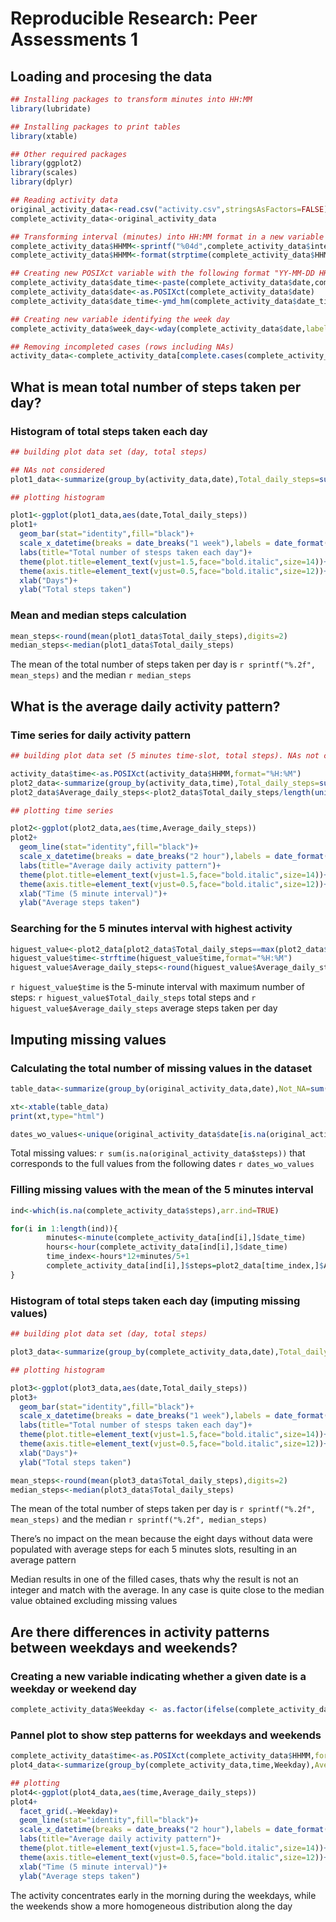 
# Reproducible Research: Peer Assessments 1

## Loading and procesing the data


```r

## Installing packages to transform minutes into HH:MM
library(lubridate)

## Installing packages to print tables
library(xtable)

## Other required packages
library(ggplot2)
library(scales)
library(dplyr)

```


```r

## Reading activity data
original_activity_data<-read.csv("activity.csv",stringsAsFactors=FALSE)
complete_activity_data<-original_activity_data

## Transforming interval (minutes) into HH:MM format in a new variable
complete_activity_data$HHMM<-sprintf("%04d",complete_activity_data$interval)
complete_activity_data$HHMM<-format(strptime(complete_activity_data$HHMM, format="%H%M"), format = "%H:%M")

## Creating new POSIXct variable with the following format "YY-MM-DD HH:MM"
complete_activity_data$date_time<-paste(complete_activity_data$date,complete_activity_data$HHMM,sep=" ")
complete_activity_data$date<-as.POSIXct(complete_activity_data$date)
complete_activity_data$date_time<-ymd_hm(complete_activity_data$date_time)

## Creating new variable identifying the week day
complete_activity_data$week_day<-wday(complete_activity_data$date,label=TRUE)

## Removing incompleted cases (rows including NAs)
activity_data<-complete_activity_data[complete.cases(complete_activity_data),]

```

## What is mean total number of steps taken per day?

### Histogram of total steps taken each day

```r

## building plot data set (day, total steps)

## NAs not considered 
plot1_data<-summarize(group_by(activity_data,date),Total_daily_steps=sum(steps,na.rm=TRUE))

## plotting histogram

plot1<-ggplot(plot1_data,aes(date,Total_daily_steps))
plot1+
  geom_bar(stat="identity",fill="black")+
  scale_x_datetime(breaks = date_breaks("1 week"),labels = date_format("%d/%m"))+
  labs(title="Total number of stesps taken each day")+
  theme(plot.title=element_text(vjust=1.5,face="bold.italic",size=14))+
  theme(axis.title=element_text(vjust=0.5,face="bold.italic",size=12))+
  xlab("Days")+
  ylab("Total steps taken")

```

### Mean and median steps calculation

```r

mean_steps<-round(mean(plot1_data$Total_daily_steps),digits=2)
median_steps<-median(plot1_data$Total_daily_steps)

```

The mean of the total number of steps taken per day is `r sprintf("%.2f", mean_steps)` and the median `r median_steps`

## What is the average daily activity pattern?

### Time series for daily activity pattern

```r

## building plot data set (5 minutes time-slot, total steps). NAs not considered 

activity_data$time<-as.POSIXct(activity_data$HHMM,format="%H:%M")
plot2_data<-summarize(group_by(activity_data,time),Total_daily_steps=sum(steps,na.rm=TRUE))
plot2_data$Average_daily_steps<-plot2_data$Total_daily_steps/length(unique(activity_data$date))

## plotting time series

plot2<-ggplot(plot2_data,aes(time,Average_daily_steps))
plot2+
  geom_line(stat="identity",fill="black")+
  scale_x_datetime(breaks = date_breaks("2 hour"),labels = date_format("%H h"))+
  labs(title="Average daily activity pattern")+
  theme(plot.title=element_text(vjust=1.5,face="bold.italic",size=14))+
  theme(axis.title=element_text(vjust=0.5,face="bold.italic",size=12))+
  xlab("Time (5 minute interval)")+
  ylab("Average steps taken")

```

### Searching for the 5 minutes interval with highest activity

```r

higuest_value<-plot2_data[plot2_data$Total_daily_steps==max(plot2_data$Total_daily_steps),]
higuest_value$time<-strftime(higuest_value$time,format="%H:%M")
higuest_value$Average_daily_steps<-round(higuest_value$Average_daily_steps,digits=2)

```

`r higuest_value$time` is the 5-minute interval with maximum number of steps: 
    `r higuest_value$Total_daily_steps` total steps
    and `r higuest_value$Average_daily_steps` average steps taken per day
    

## Imputing missing values

### Calculating the total number of missing values in the dataset

```r

table_data<-summarize(group_by(original_activity_data,date),Not_NA=sum(!is.na(steps)),NAs=sum(is.na(steps)))

xt<-xtable(table_data)
print(xt,type="html")

dates_wo_values<-unique(original_activity_data$date[is.na(original_activity_data$step)])

```

Total missing values: `r sum(is.na(original_activity_data$steps))` 
that corresponds to the full values from the following dates `r dates_wo_values`

### Filling missing values with the mean of the 5 minutes interval

```r

ind<-which(is.na(complete_activity_data$steps),arr.ind=TRUE)

for(i in 1:length(ind)){
        minutes<-minute(complete_activity_data[ind[i],]$date_time)
        hours<-hour(complete_activity_data[ind[i],]$date_time)
        time_index<-hours*12+minutes/5+1
        complete_activity_data[ind[i],]$steps=plot2_data[time_index,]$Average_daily_steps      
}

```

### Histogram of total steps taken each day (imputing missing values)

```r

## building plot data set (day, total steps)

plot3_data<-summarize(group_by(complete_activity_data,date),Total_daily_steps=sum(steps,na.rm=TRUE))

## plotting histogram

plot3<-ggplot(plot3_data,aes(date,Total_daily_steps))
plot3+
  geom_bar(stat="identity",fill="black")+
  scale_x_datetime(breaks = date_breaks("1 week"),labels = date_format("%d/%m"))+
  labs(title="Total number of stesps taken each day")+
  theme(plot.title=element_text(vjust=1.5,face="bold.italic",size=14))+
  theme(axis.title=element_text(vjust=0.5,face="bold.italic",size=12))+
  xlab("Days")+
  ylab("Total steps taken")

mean_steps<-round(mean(plot3_data$Total_daily_steps),digits=2)
median_steps<-median(plot3_data$Total_daily_steps)

```

The mean of the total number of steps taken per day is `r sprintf("%.2f", mean_steps)` and the median `r sprintf("%.2f", median_steps)`

There's no impact on the mean because the eight days without data were populated with average steps for each 5 minutes slots, resulting in an average pattern

Median results in one of the filled cases, thats why the result is not an integer and match with the average. In any case is quite close to the median value obtained excluding missing values

## Are there differences in activity patterns between weekdays and weekends?

### Creating a new variable indicating whether a given date is a weekday or weekend day

```r

complete_activity_data$Weekday <- as.factor(ifelse(complete_activity_data$week_day %in% c("Sat","Sun"), "weekend", "weekday"))

```

### Pannel plot to show step patterns for weekdays and weekends

```r

complete_activity_data$time<-as.POSIXct(complete_activity_data$HHMM,format="%H:%M")
plot4_data<-summarize(group_by(complete_activity_data,time,Weekday),Average_daily_steps=mean(steps,na.rm=TRUE))  

## plotting  
plot4<-ggplot(plot4_data,aes(time,Average_daily_steps))
plot4+
  facet_grid(.~Weekday)+
  geom_line(stat="identity",fill="black")+
  scale_x_datetime(breaks = date_breaks("2 hour"),labels = date_format("%H"))+
  labs(title="Average daily activity pattern")+
  theme(plot.title=element_text(vjust=1.5,face="bold.italic",size=14))+
  theme(axis.title=element_text(vjust=0.5,face="bold.italic",size=12))+
  xlab("Time (5 minute interval)")+
  ylab("Average steps taken")

```

The activity concentrates early in the morning during the weekdays, while the weekends show a more homogeneous distribution along the day